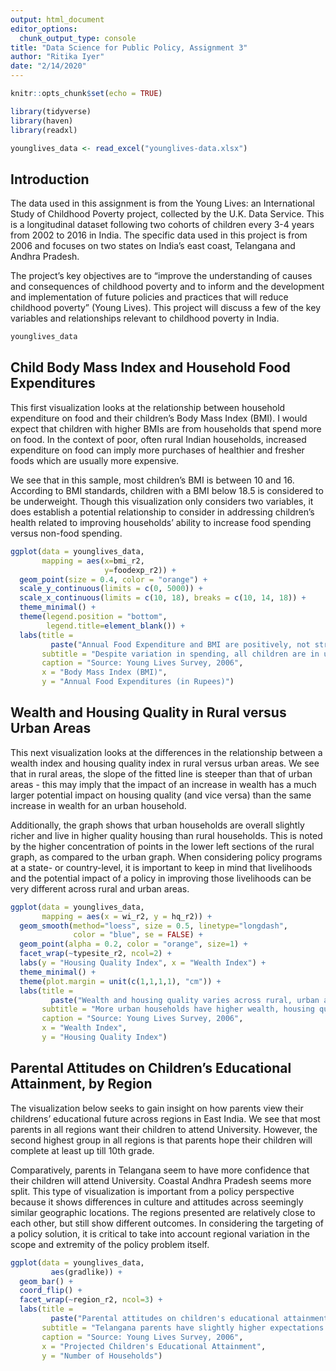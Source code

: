 ```yaml
---
output: html_document
editor_options: 
  chunk_output_type: console
title: "Data Science for Public Policy, Assignment 3"
author: "Ritika Iyer"
date: "2/14/2020"
---
```


```r
knitr::opts_chunk$set(echo = TRUE) 
```

```r
library(tidyverse)
library(haven)
library(readxl)
```

```r
younglives_data <- read_excel("younglives-data.xlsx")
```


## Introduction
The data used in this assignment is from the Young Lives: an International Study of Childhood Poverty project, collected by the U.K. Data Service. This is a longitudinal dataset following two cohorts of children every 3-4 years from 2002 to 2016 in India. The specific data used in this project is from 2006 and focuses on two states on India's east coast, Telangana and Andhra Pradesh.

The project’s key objectives are to “improve the understanding of causes and consequences of childhood poverty and to inform and the development and implementation of future policies and practices that will reduce childhood poverty” (Young Lives). This project will discuss a few of the key variables and relationships relevant to childhood poverty in India.

```r
younglives_data
```


## Child Body Mass Index and Household Food Expenditures
This first visualization looks at the relationship between household expenditure on food and their children's Body Mass Index (BMI). I would expect that children with higher BMIs are from households that spend more on food. In the context of poor, often rural Indian households, increased expenditure on food can imply more purchases of healthier and fresher foods which are usually more expensive.

We see that in this sample, most children's BMI is between 10 and 16. According to BMI standards, children with a BMI below 18.5 is considered to be underweight. Though this visualization only considers two variables, it does establish a potential relationship to consider in addressing children's health related to improving households' ability to increase food spending versus non-food spending.

```r
ggplot(data = younglives_data, 
       mapping = aes(x=bmi_r2, 
                     y=foodexp_r2)) +
  geom_point(size = 0.4, color = "orange") +
  scale_y_continuous(limits = c(0, 5000)) +
  scale_x_continuous(limits = c(10, 18), breaks = c(10, 14, 18)) +
  theme_minimal() +
  theme(legend.position = "bottom",
        legend.title=element_blank()) +
  labs(title =
         paste("Annual Food Expenditure and BMI are positively, not strongly correlated"),
       subtitle = "Despite variation in spending, all children are in underweight BMI category",
       caption = "Source: Young Lives Survey, 2006",
       x = "Body Mass Index (BMI)",
       y = "Annual Food Expenditures (in Rupees)")
```


## Wealth and Housing Quality in Rural versus Urban Areas
This next visualization looks at the differences in the relationship between a wealth index and housing quality index in rural versus urban areas. We see that in rural areas, the slope of the fitted line is steeper than that of urban areas - this may imply that the impact of an increase in wealth has a much larger potential impact on housing quality (and vice versa) than the same increase in wealth for an urban household. 

Additionally, the graph shows that urban households are overall slightly richer and live in higher quality housing than rural households. This is noted by the higher concentration of points in the lower left sections of the rural graph, as compared to the urban graph. When considering policy programs at a state- or country-level, it is important to keep in mind that livelihoods and the potential impact of a policy in improving those livelihoods can be very different across rural and urban areas. 

```r
ggplot(data = younglives_data,
       mapping = aes(x = wi_r2, y = hq_r2)) +
  geom_smooth(method="loess", size = 0.5, linetype="longdash",
              color = "blue", se = FALSE) +
  geom_point(alpha = 0.2, color = "orange", size=1) +
  facet_wrap(~typesite_r2, ncol=2) +
  labs(y = "Housing Quality Index", x = "Wealth Index") +
  theme_minimal() +
  theme(plot.margin = unit(c(1,1,1,1), "cm")) +
  labs(title = 
         paste("Wealth and housing quality varies across rural, urban areas in India"),
       subtitle = "More urban households have higher wealth, housing quality",
       caption = "Source: Young Lives Survey, 2006",
       x = "Wealth Index",
       y = "Housing Quality Index")
```


## Parental Attitudes on Children's Educational Attainment, by Region
The visualization below seeks to gain insight on how parents view their childrens' educational future across regions in East India. We see that most parents in all regions want their children to attend University. However, the second highest group in all regions is that parents hope their children will complete at least up till 10th grade. 

Comparatively, parents in Telangana seem to have more confidence that their children will attend University. Coastal Andhra Pradesh seems more split. This type of visualization is important from a policy perspective because it shows differences in culture and attitudes across seemingly similar geographic locations. The regions presented are relatively close to each other, but still show different outcomes. In considering the targeting of a policy solution, it is critical to take into account regional variation in the scope and extremity of the policy problem itself. 

```r
ggplot(data = younglives_data, 
         aes(gradlike)) +
  geom_bar() +
  coord_flip() + 
  facet_wrap(~region_r2, ncol=3) +
  labs(title = 
         paste("Parental attitudes on children's educational attainment vary by region"),
       subtitle = "Telangana parents have slightly higher expectations for children to attend university",
       caption = "Source: Young Lives Survey, 2006",
       x = "Projected Children's Educational Attainment",
       y = "Number of Households")
```
